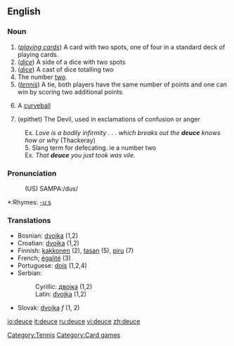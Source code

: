 ==English==
===Noun===
{{en-noun}}
# (''[[playing cards]]'') A card with two spots, one of four in a standard deck of playing cards.
# (''[[dice]]'') A side of a dice with two spots
# (''[[dice]]'') A cast of dice totalling two
# The number [[two]].
# (''[[tennis]]'') A tie, both players have the same number of points and one can win by scoring two additional points.
#{{baseball}} A [[curveball]]
# (epithet) The Devil, used in exclamations of confusion or anger
:Ex. ''Love is a bodily infirmity . . . which breaks out the '''deuce''' knows how or why'' (Thackeray)
:5.  Slang term for defecating. ie a number two
:Ex. ''That '''deuce''' you just took was vile.''

[[Category:Tennis]]

===Pronunciation===
:(US) SAMPA:/dus/
*:Rhymes: [[Rhymes:English:-uːs|-uːs]]

===Translations===
{{rfc-trans}}
*Bosnian: [[dvojka#Bosnian|dvojka]] {{f}} (1,2)
*Croatian: [[dvojka#Croatian|dvojka]] {{f}} (1,2)
*Finnish: [[kakkonen]] (2), [[tasan]] (5), [[piru]] (7)
*French; [[égalité]] (3)
*Portuguese: [[dois]] (1,2,4)
*Serbian:
*:Cyrillic: [[двојка#Serbian|двојка]] {{f}} (1,2)
*:Latin: [[dvojka#Serbian|dvojka]] {{f}} (1,2)
*Slovak: [[dvojka]] ''f'' (1, 2)

[[Category:Card games]]

[[io:deuce]]
[[it:deuce]]
[[ru:deuce]]
[[vi:deuce]]
[[zh:deuce]]